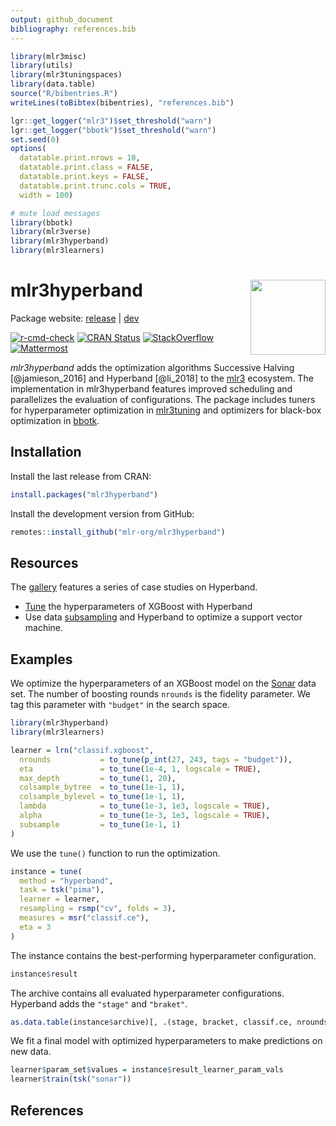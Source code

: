 ```yaml
---
output: github_document
bibliography: references.bib
---
```


```r
library(mlr3misc)
library(utils)
library(mlr3tuningspaces)
library(data.table)
source("R/bibentries.R")
writeLines(toBibtex(bibentries), "references.bib")

lgr::get_logger("mlr3")$set_threshold("warn")
lgr::get_logger("bbotk")$set_threshold("warn")
set.seed(0)
options(
  datatable.print.nrows = 10,
  datatable.print.class = FALSE,
  datatable.print.keys = FALSE,
  datatable.print.trunc.cols = TRUE,
  width = 100)

# mute load messages
library(bbotk)
library(mlr3verse)
library(mlr3hyperband)
library(mlr3learners)
```

# mlr3hyperband <img src="man/figures/logo.png" align="right" width = "120" />

Package website: [release](https://mlr3hyperband.mlr-org.com/) | [dev](https://mlr3hyperband.mlr-org.com/dev/)

<!-- badges: start -->
[![r-cmd-check](https://github.com/mlr-org/mlr3hyperband/actions/workflows/r-cmd-check.yml/badge.svg)](https://github.com/mlr-org/mlr3hyperband/actions/workflows/r-cmd-check.yml)
[![CRAN Status](https://www.r-pkg.org/badges/version-ago/mlr3hyperband)](https://cran.r-project.org/package=mlr3hyperband)
[![StackOverflow](https://img.shields.io/badge/stackoverflow-mlr3-orange.svg)](https://stackoverflow.com/questions/tagged/mlr3)
[![Mattermost](https://img.shields.io/badge/chat-mattermost-orange.svg)](https://lmmisld-lmu-stats-slds.srv.mwn.de/mlr_invite/)
<!-- badges: end -->

*mlr3hyperband* adds the optimization algorithms Successive Halving [@jamieson_2016] and Hyperband [@li_2018] to the [mlr3](https://mlr-org.com/) ecosystem.
The implementation in mlr3hyperband features improved scheduling and parallelizes the evaluation of configurations.
The package includes tuners for hyperparameter optimization in [mlr3tuning](https://github.com/mlr-org/mlr3tuning) and optimizers for black-box optimization in [bbotk](https://github.com/mlr-org/bbotk).

## Installation

Install the last release from CRAN:

```r
install.packages("mlr3hyperband")
```

Install the development version from GitHub:

```r
remotes::install_github("mlr-org/mlr3hyperband")
```

## Resources

The [gallery](https://mlr-org.com/gallery.html) features a series of case studies on Hyperband.

* [Tune](https://mlr-org.com/gallery/series/2023-01-15-hyperband-xgboost/) the hyperparameters of XGBoost with Hyperband
* Use data [subsampling](https://mlr-org.com/gallery/series/2023-01-16-hyperband-subsampling/) and Hyperband to optimize a support vector machine.

## Examples

We optimize the hyperparameters of an XGBoost model on the [Sonar](https://mlr3.mlr-org.com/reference/mlr_tasks_sonar.html) data set.
The number of boosting rounds `nrounds` is the fidelity parameter.
We tag this parameter with `"budget"` in the search space.

```r
library(mlr3hyperband)
library(mlr3learners)

learner = lrn("classif.xgboost",
  nrounds           = to_tune(p_int(27, 243, tags = "budget")),
  eta               = to_tune(1e-4, 1, logscale = TRUE),
  max_depth         = to_tune(1, 20),
  colsample_bytree  = to_tune(1e-1, 1),
  colsample_bylevel = to_tune(1e-1, 1),
  lambda            = to_tune(1e-3, 1e3, logscale = TRUE),
  alpha             = to_tune(1e-3, 1e3, logscale = TRUE),
  subsample         = to_tune(1e-1, 1)
)
```

We use the `tune()` function to run the optimization.

```r
instance = tune(
  method = "hyperband",
  task = tsk("pima"),
  learner = learner,
  resampling = rsmp("cv", folds = 3),
  measures = msr("classif.ce"),
  eta = 3
)
```

The instance contains the best-performing hyperparameter configuration.

```r
instance$result
```

The archive contains all evaluated hyperparameter configurations.
Hyperband adds the `"stage"` and `"braket"`.

```r
as.data.table(instance$archive)[, .(stage, bracket, classif.ce, nrounds)]
```

We fit a final model with optimized hyperparameters to make predictions on new data.

```r
learner$param_set$values = instance$result_learner_param_vals
learner$train(tsk("sonar"))
```

## References
